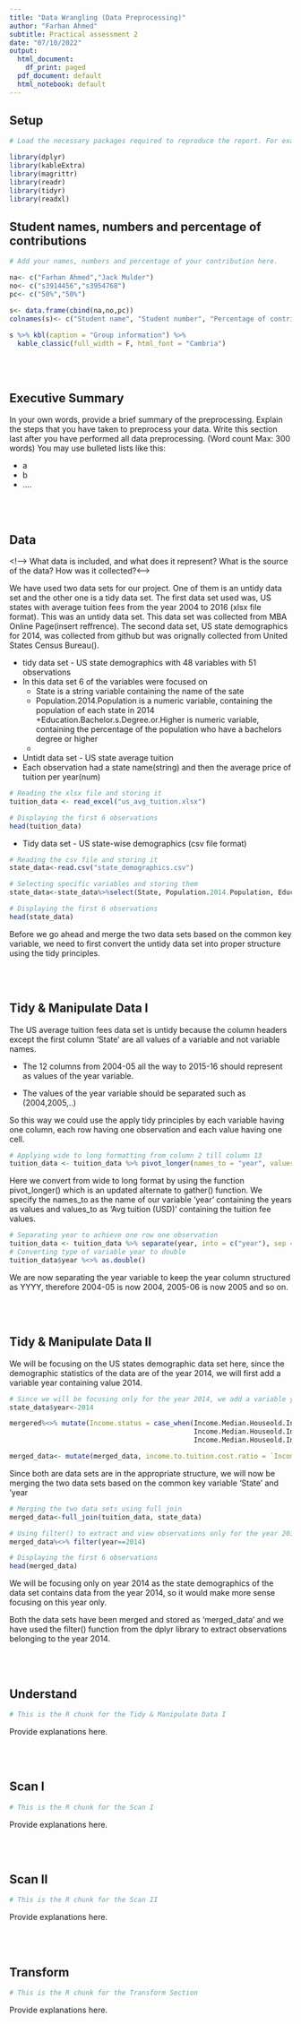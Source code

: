 ```yaml
---
title: "Data Wrangling (Data Preprocessing)"
author: "Farhan Ahmed"
subtitle: Practical assessment 2
date: "07/10/2022"
output:
  html_document:
    df_print: paged
  pdf_document: default
  html_notebook: default
---
```



## **Setup**

```r

# Load the necessary packages required to reproduce the report. For example:

library(dplyr)
library(kableExtra)
library(magrittr)
library(readr)
library(tidyr)
library(readxl)
```


## **Student names, numbers and percentage of contributions**
```r

# Add your names, numbers and percentage of your contribution here.

na<- c("Farhan Ahmed","Jack Mulder")
no<- c("s3914456","s3954768")
pc<- c("50%","50%")

s<- data.frame(cbind(na,no,pc))
colnames(s)<- c("Student name", "Student number", "Percentage of contribution")

s %>% kbl(caption = "Group information") %>%
  kable_classic(full_width = F, html_font = "Cambria")

```
<br>
<br>

## **Executive Summary**

In your own words, provide a brief summary of the preprocessing. Explain the steps that you have taken to preprocess your data. Write this section last after you have performed all data preprocessing. (Word count Max: 300 words)
You may use bulleted lists like this:

* a
* b
* ....

<br>
<br>

## **Data**

<!--> What data is included, and what does it represent? What is the source of the data? How was it collected?<-->

We have used two data sets for our project. One of them is an untidy data set and the other one is a tidy data set.
The first data set used was, US states with average tuition fees from the year 2004 to 2016 (xlsx file format). This was an untidy data set. This data set was collected from MBA Online Page(insert reffrence). The second data set, US state demographics for 2014, was collected from github but was orignally collected from United States Census Bureau().

* tidy data set - US state demographics with 48 variables with 51 observations
* In this data set 6 of the variables were focused on
  + State is a string variable containing the name of the sate
  + Population.2014.Population is a numeric variable, containing the population of each state in 2014
  +Education.Bachelor.s.Degree.or.Higher is numeric variable, containing the percentage of the population who have a bachelors degree or higher
  +

* Untidt data set - US state average tuition
* Each observation had a state name(string) and then the average price of tuition per year(num)


```r
# Reading the xlsx file and storing it
tuition_data <- read_excel("us_avg_tuition.xlsx")

# Displaying the first 6 observations
head(tuition_data)
```

* Tidy data set - US state-wise demographics (csv file format)

```r
# Reading the csv file and storing it
state_data<-read.csv("state_demographics.csv")

# Selecting specific variables and storing them
state_data<-state_data%>%select(State, Population.2014.Population, Education.Bachelor.s.Degree.or.Higher, Education.High.School.or.Higher,Income.Per.Capita.Income, Income.Median.Houseold.Income)

# Displaying the first 6 observations
head(state_data)
```

Before we go ahead and merge the two data sets based on the common key variable, we need to first convert the untidy data set into proper structure using the tidy principles.

<br>
<br>


##	**Tidy & Manipulate Data I **

The US average tuition fees data set is untidy because the column headers except the first column 'State' are all values of a variable and not variable names.

* The 12 columns from 2004-05 all the way to 2015-16 should represent as values of the year variable.

* The values of the year variable should be separated such as (2004,2005,..)

So this way we could use the apply tidy principles by each variable having one column, each row having one observation and each value having one cell. 

```r
# Applying wide to long formatting from column 2 till column 13
tuition_data <- tuition_data %>% pivot_longer(names_to = "year", values_to = "Avg tuition (USD)", cols = 2:13)
```

Here we convert from wide to long format by using the function pivot_longer() which is an updated alternate to gather() function. We specify the names_to as the name of our variable 'year' containing the years as values and values_to as 'Avg tuition (USD)' containing the tuition fee values.

```r
# Separating year to achieve one row one observation
tuition_data <- tuition_data %>% separate(year, into = c("year"), sep ="-")
# Converting type of variable year to double
tuition_data$year %<>% as.double()
```

We are now separating the year variable to keep the year column structured as YYYY, therefore 2004-05 is now 2004, 2005-06 is now 2005 and so on. 

<br>
<br>

## **Tidy & Manipulate Data II** 

We will be focusing on the US states demographic data set here, since the demographic statistics of the data are of the year 2014, we will first add a variable year containing value 2014.

```r
# Since we will be focusing only for the year 2014, we add a variable year to the other data set
state_data$year<-2014
```

```r
mergered%<>% mutate(Income.status = case_when(Income.Median.Houseold.Income<60000~"Low",
                                              Income.Median.Houseold.Income>60000 & Income.Median.Houseold.Income<72500~"Medium",
                                              Income.Median.Houseold.Income>72500~"High"))
```

```r
merged_data<- mutate(merged_data, income.to.tuition.cost.ratio = `Income.Median.Houseold.Income`/`Avg tuition (USD)`)
```

Since both are data sets are in the appropriate structure, we will now be merging the two data sets based on the common key variable 'State' and 'year

```r
# Merging the two data sets using full join
merged_data<-full_join(tuition_data, state_data)

# Using filter() to extract and view observations only for the year 2014
merged_data%<>% filter(year==2014)

# Displaying the first 6 observations
head(merged_data)
```

We will be focusing only on year 2014 as the state demographics of the data set contains data from the year 2014, so it would make more sense focusing on this year only.

Both the data sets have been merged and stored as 'merged_data' and we have used the filter() function from the dplyr library to extract observations belonging to the year 2014.

<br>
<br>

## **Understand** 

```r
# This is the R chunk for the Tidy & Manipulate Data I 

```

Provide explanations here. 

<br>
<br>

##	**Scan I **

```r
# This is the R chunk for the Scan I

```

Provide explanations here. 

<br>
<br>

##	**Scan II**

```r
# This is the R chunk for the Scan II

```

Provide explanations here. 

<br>
<br>

##	**Transform **

```r
# This is the R chunk for the Transform Section

```

Provide explanations here. 



<br>
<br>

